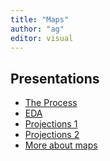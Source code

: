 ```yaml
---
title: "Maps"
author: "ag"
editor: visual
---
```


## Presentations

-   [The Process](process/index.qmd)
-   [EDA](EDA/index.qmd)
-   [Projections 1](projections/proj1/index.qmd)
-   [Projections 2](projections/proj2/index.qmd)
-   [More about maps](qgismaps/maps_example.qmd)
